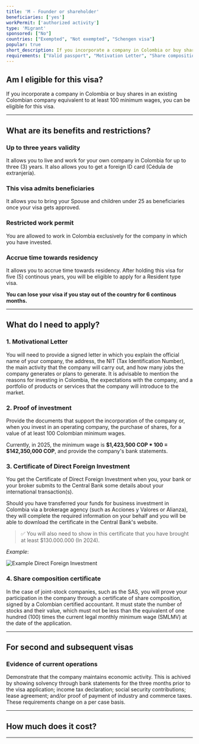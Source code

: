 ```yaml
---
title: 'M - Founder or shareholder'
beneficiaries: ['yes']
workPermit: ['authorized activity']
type: 'Migrant'
sponsored: ["No"]
countries: ["Exempted", "Not exempted", "Schengen visa"]
popular: true
short_description: If you incorporate a company in Colombia or buy shares in an existing Colombian company equivalent to at least 100 minimum wages, you can be eligible for this visa.
requirements: ["Valid passport", "Motivation Letter", "Share composition", "Foreign Investment. See Details"]
---
```


## Am I eligible for this visa?

If you incorporate a company in Colombia or buy shares in an existing Colombian company equivalent to at least 100 minimum wages, you can be eligible for this visa.

---

## What are its benefits and restrictions?

### **Up to three years validity**

It allows you to live and work for your own company in Colombia for up to three (3) years.  It also allows you to get a foreign ID card (Cédula de extranjería).

### **This visa admits beneficiaries**

It allows you to bring your Spouse and children under 25 as beneficiaries once your visa gets approved.

### Restricted **work permit**

You are allowed to work in Colombia exclusively for the company in which you have invested.

### **Accrue time towards residency**

It allows you to accrue time towards residency. After holding this visa for five (5) continous years, you will be eligible to apply for a Resident type visa.

**You can lose your visa if you stay out of the country for 6 continous months.**

---

## What do I need to apply?

### 1. Motivational Letter

You will need to provide a signed letter in which you explain the official name of your company, the address, the NIT (Tax Identification Number), the main activity that the company will carry out, and how many jobs the company generates or plans to generate. It is advisable to mention the reasons for investing in Colombia, the expectations with the company, and a portfolio of products or services that the company will introduce to the market.

### 2. Proof of investment

Provide the documents that support the incorporation of the company or, when you invest in an operating company, the purchase of shares, for a value of at least 100 Colombian minimum wages. 

Currently, in 2025, the minimum wage is **$1,423,500 COP * 100 = $142,350,000 COP**, and provide the company's bank statements.

### 3. Certificate of Direct Foreign Investment

You get the Certificate of Direct Foreign Investment when you, your bank or your broker submits to the Central Bank some details about your international transaction(s).

Should you have transferred your funds for business investment in Colombia via a brokerage agency (such as Acciones y Valores or Alianza), they will complete the required information on your behalf and you will be able to download the certificate in the Central Bank's website.


> ✅ You will also need to show in this certificate that you have brought at least $130.000.000 (In 2024).

*Example*:
<div class="flex items-center justify-center">
    <img src="/images/visas/CIED.png" alt="Example Direct Foreign Investment" />
</div>

### 4. Share composition certificate

In the case of joint-stock companies, such as the SAS, you will prove your participation in the company through a certificate of share composition, signed by a Colombian certified accountant. It must state the number of stocks and their value, which must not be less than the equivalent of one hundred (100) times the current legal monthly minimum wage (SMLMV) at the date of the application.

---

## For second and subsequent visas

### Evidence of current operations

Demonstrate that the company maintains economic activity. This is achived by showing solvency through bank statements for the three months prior to the visa application; income tax declaration; social security contributions; lease agreement; and/or proof of payment of industry and commerce taxes. These requirements change on a per case basis.

---
## How much does it cost?

<VisaCosts
    studyFees="54"
    issuanceFees="270"
    apostille={false}
    translation={false}
/>

---
